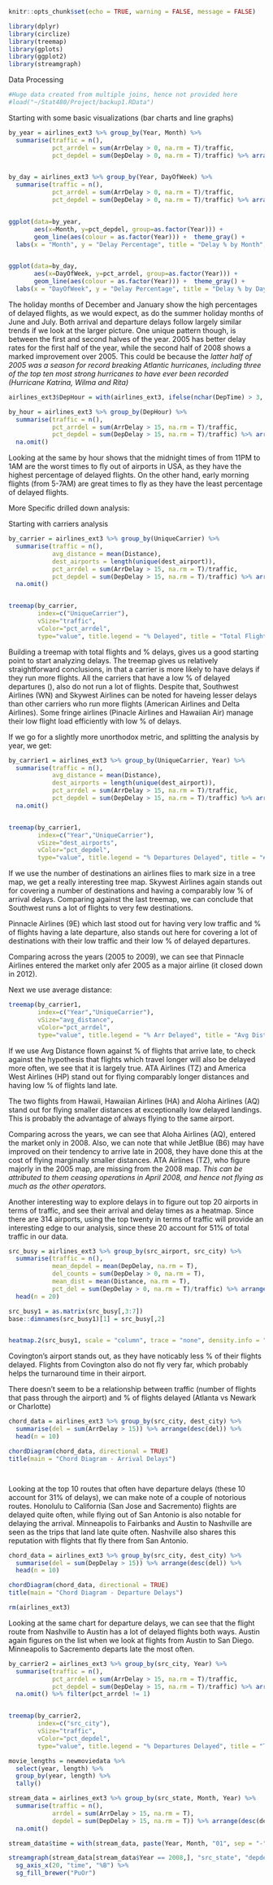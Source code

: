 

```r
knitr::opts_chunk$set(echo = TRUE, warning = FALSE, message = FALSE)
```


```r

library(dplyr)
library(circlize)
library(treemap)
library(gplots)
library(ggplot2)
library(streamgraph)

```

Data Processing





```r

#Huge data created from multiple joins, hence not provided here
#load("~/Stat480/Project/backup1.RData")

```

Starting with some basic visualizations (bar charts and line graphs)

```r


by_year = airlines_ext3 %>% group_by(Year, Month) %>%
  summarise(traffic = n(),
            pct_arrdel = sum(ArrDelay > 0, na.rm = T)/traffic,
            pct_depdel = sum(DepDelay > 0, na.rm = T)/traffic) %>% arrange(desc(pct_depdel))


by_day = airlines_ext3 %>% group_by(Year, DayOfWeek) %>%
  summarise(traffic = n(),
            pct_arrdel = sum(ArrDelay > 0, na.rm = T)/traffic,
            pct_depdel = sum(DepDelay > 0, na.rm = T)/traffic) %>% arrange(desc(pct_depdel))


ggplot(data=by_year,
       aes(x=Month, y=pct_depdel, group=as.factor(Year))) +
       geom_line(aes(colour = as.factor(Year))) +  theme_gray() +
  labs(x = "Month", y = "Delay Percentage", title = "Delay % by Month", colour = "Year") + scale_x_discrete(limits = month.abb)


ggplot(data=by_day,
       aes(x=DayOfWeek, y=pct_arrdel, group=as.factor(Year))) +
       geom_line(aes(colour = as.factor(Year))) +  theme_gray() +
  labs(x = "DayOfWeek", y = "Delay Percentage", title = "Delay % by DayOfWeek", colour = "Year")

```

The holiday months of December and January show the high percentages of delayed flights, as we would expect, as do the summer holiday months of June and July. Both arrival and departure delays follow largely similar trends if we look at the larger picture. One unique pattern though, is between the first and second halves of the year. 2005 has better delay rates for the first half of the year, while the second half of 2008 shows a marked improvement over 2005. This could be because the *latter half of 2005 was a season for record breaking Atlantic hurricanes, including three of the top ten most strong hurricanes to have ever been recorded (Hurricane Katrina, Wilma and Rita)*

```r
airlines_ext3$DepHour = with(airlines_ext3, ifelse(nchar(DepTime) > 3, substr(DepTime, 1,2), substr(DepTime, 1,1)))

by_hour = airlines_ext3 %>% group_by(DepHour) %>%
  summarise(traffic = n(),
            pct_arrdel = sum(ArrDelay > 15, na.rm = T)/traffic,
            pct_depdel = sum(DepDelay > 15, na.rm = T)/traffic) %>% arrange(desc(pct_depdel)) %>%
  na.omit()


```

Looking at the same by hour shows that the midnight times of from 11PM to 1AM are the worst times to fly out of airports in USA, as they have the highest percentage of delayed flights. On the other hand, early morning flights (from 5-7AM) are great times to fly as they have the least percentage of delayed flights.


More Specific drilled down analysis:

Starting with carriers analysis
```r

by_carrier = airlines_ext3 %>% group_by(UniqueCarrier) %>%
  summarise(traffic = n(),
            avg_distance = mean(Distance),
            dest_airports = length(unique(dest_airport)),
            pct_arrdel = sum(ArrDelay > 15, na.rm = T)/traffic,
            pct_depdel = sum(DepDelay > 15, na.rm = T)/traffic) %>% arrange(desc(pct_depdel)) %>%
  na.omit()


treemap(by_carrier,
        index=c("UniqueCarrier"), 
        vSize="traffic",
        vColor="pct_arrdel", 
        type="value", title.legend = "% Delayed", title = "Total Flights")
```


Building a treemap with total flights and % delays, gives us a good starting point
to start analyzing delays. The treemap gives us relatively straightforward conclusions,
in that a carrier is more likely to have delays if they run more flights. All the carriers that have a low % of delayed departures (), also do not run a lot of flights. Despite that, Southwest Airlines (WN) and Skywest Airlines can be noted for haveing lesser delays than other carriers who run more flights (American Airlines and Delta Airlines).  Some fringe airlines (Pinacle Airlines and Hawaiian Air) manage their low flight load efficiently with low % of delays. 


If we go for a slightly more unorthodox metric, and splitting the analysis by year, we get:

```r
by_carrier1 = airlines_ext3 %>% group_by(UniqueCarrier, Year) %>%
  summarise(traffic = n(),
            avg_distance = mean(Distance),
            dest_airports = length(unique(dest_airport)),
            pct_arrdel = sum(ArrDelay > 15, na.rm = T)/traffic,
            pct_depdel = sum(DepDelay > 15, na.rm = T)/traffic) %>% arrange(desc(pct_depdel)) %>%
  na.omit()


treemap(by_carrier1,
        index=c("Year","UniqueCarrier"), 
        vSize="dest_airports",
        vColor="pct_depdel", 
        type="value", title.legend = "% Departures Delayed", title = "# Destinations Flown To")


```


If we use the number of destinations an airlines flies to mark size in a tree map,  we get a really interesting tree map. Skywest Airlines again stands out for covering a number of destinations and having a comparably low % of arrival delays. Comparing against the last  treemap, we can conclude that Southwest runs a lot of flights to very few destinations. 

Pinnacle Airlines (9E) which last stood out for having very low traffic and % of flights having a late departure, also stands out here for covering a lot of destinations with their low traffic and their low % of delayed departures. 

Comparing across the years (2005 to 2009), we can see that Pinnacle Airlines entered the market only afer 2005 as a major airline (it closed down in 2012).


Next we use average distance:

```r

treemap(by_carrier1,
        index=c("Year","UniqueCarrier"), 
        vSize="avg_distance",
        vColor="pct_arrdel", 
        type="value", title.legend = "% Arr Delayed", title = "Avg Distance Flown")

```


If we use Avg Distance flown against % of flights that arrive late, to check against the hypothesis that flights which travel longer will also be delayed more often, we see that it is largely true. ATA Airlines (TZ) and America West Airlines (HP) stand out for flying comparably longer distances and having low % of flights land late. 

The two flights from Hawaii, Hawaiian Airlines (HA) and Aloha Airlines (AQ) stand out for flying smaller distances at exceptionally low delayed landings. This is probably the advantage of always flying to the same airport. 

Comparing across the years, we can see that Aloha Airlines (AQ), entered the market only in 2008. Also, we can note that while JetBlue (B6) may have improved on their tendency to arrive late in 2008, they have done this at the cost of flying marginally smaller distances. ATA Airlines (TZ), who figure majorly in the 2005 map, are missing from the 2008 map. *This can be attributed to them ceasing operations in April 2008, and hence not flying as much as the other operators.*


Another interesting way to explore delays in to figure out top 20 airports in terms of traffic, and see their arrival and delay times as a heatmap. Since there are 314 airports, using the top twenty in terms of traffic will provide an interesting edge to our analysis, since these 20 account for 51% of total traffic in our data.


```r
src_busy = airlines_ext3 %>% group_by(src_airport, src_city) %>%
  summarise(traffic = n(),
            mean_depdel = mean(DepDelay, na.rm = T),
            del_counts = sum(DepDelay > 0, na.rm = T),
            mean_dist = mean(Distance, na.rm = T),
            pct_del = sum(DepDelay > 0, na.rm = T)/traffic) %>% arrange(desc(traffic)) %>% 
  head(n = 20)

src_busy1 = as.matrix(src_busy[,3:7])
base::dimnames(src_busy1)[1] = src_busy[,2]


heatmap.2(src_busy1, scale = "column", trace = "none", density.info = "none", dendrogram="row", cexCol = 0.8, main = "Delay Heatmap for Top 20 Source Airports", xlab = "Metrics")


```


Covington's airport stands out, as they have noticably less % of their flights delayed. 
Flights from Covington also do not fly very far, which probably helps the turnaround time in their airport. 

There doesn't seem to be a relationship between traffic (number of flights that pass through the airport) and % of flights delayed (Atlanta vs Newark or Charlotte)


```r

chord_data = airlines_ext3 %>% group_by(src_city, dest_city) %>%
  summarise(del = sum(ArrDelay > 15)) %>% arrange(desc(del)) %>% 
  head(n = 10)

chordDiagram(chord_data, directional = TRUE)
title(main = "Chord Diagram - Arrival Delays")




```
Looking at the top 10 routes that often have departure delays (these 10 account for 31% of delays), we can make note of a couple of notorious routes. Honolulu to California (San Jose and Sacremento) flights are delayed quite often, while flying out of San Antonio is also notable for delaying the arrival. Minneapolis to Fairbanks and Austin to Nashville are seen as the trips that land late quite often. Nashville also shares this reputation with flights that fly there from San Antonio. 

```r
chord_data = airlines_ext3 %>% group_by(src_city, dest_city) %>%
  summarise(del = sum(DepDelay > 15)) %>% arrange(desc(del)) %>% 
  head(n = 10)

chordDiagram(chord_data, directional = TRUE)
title(main = "Chord Diagram - Departure Delays")

rm(airlines_ext3)

```

Looking at the same chart for departure delays, we can see that the flight route from Nashville to Austin has a lot of delayed flights both ways. Austin again figures on the list when we look at flights from Austin to San Diego. Minneapolis to Sacremento departs late the most often.

```r
by_carrier2 = airlines_ext3 %>% group_by(src_city, Year) %>%
  summarise(traffic = n(),
            pct_arrdel = sum(ArrDelay > 15, na.rm = T)/traffic,
            pct_depdel = sum(DepDelay > 15, na.rm = T)/traffic) %>% arrange(desc(pct_depdel)) %>%
  na.omit() %>% filter(pct_arrdel != 1)


treemap(by_carrier2,
        index=c("src_city"), 
        vSize="traffic",
        vColor="pct_depdel", 
        type="value", title.legend = "% Departures Delayed", title = "Total Traffic")

```

```r
movie_lengths = newmoviedata %>%
  select(year, length) %>%
  group_by(year, length) %>%
  tally()

stream_data = airlines_ext3 %>% group_by(src_state, Month, Year) %>%
  summarise(traffic = n(),
            arrdel = sum(ArrDelay > 15, na.rm = T),
            depdel = sum(DepDelay > 15, na.rm = T)) %>% arrange(desc(depdel)) %>%
  na.omit()

stream_data$time = with(stream_data, paste(Year, Month, "01", sep = "-"))

streamgraph(stream_data[stream_data$Year == 2008,], "src_state", "depdel", "time", interactive=TRUE) %>%
  sg_axis_x(20, "time", "%B") %>%
  sg_fill_brewer("PuOr")


```

